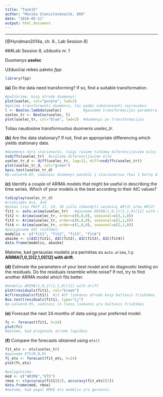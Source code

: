 ```yaml
---
title: "Task15"
author: "Monika Stanislovėnaitė, EKO"
date: "2016-05-11"
output: html_document
---
```

---

[@Hyndman2014a, ch. 8., Lab Session 8]  

###Lab Session 8, užduotis nr. 1  

Duomenys **uselec**  
  
Užduočiai reikės paketo *fpp*:
```r
library(fpp)
```

**(a)** Do the data need transforming? If so, find a suitable transformation.
```r
#pažiūrime, kaip atrodo duomenys:
plot(uselec, col="purple", lwd=2)
#galime transformuoti duomenis, tai padės subalansuoti svyravimus:
l <- BoxCox.lambda(uselec)          #gauname transformacijos parametrą (-0.35)
uselec_tr <- BoxCox(uselec, l)
plot(uselec_tr, col="blue", lwd=2)  #duomenys po transformacijos
```
  
Toliau naudosime transformuotus duomenis *uselec_tr*.  
  
**(b)** Are the data stationary? If not, find an appropriate differencing which yields stationary data.
```r
#duomenys nėra stacionarūs, taigi rasime tinkamą diferencijavimo eilę:
nsdiffs(uselec_tr)  #siūloma diferencijavimo eilė
uselec_tr_d <- diff(uselec_tr, lag=12, diff=nsdiffs(uselec_tr))
plot(uselec_tr_d, col="green")
kpss.test(uselec_tr_d)
#p-value>0.05, vadinasi duomenys panašūs į stacionarius (kai 1 kartą diferencijuojame pagal sezoną)
```

**(c)** Identify a couple of ARIMA models that might be useful in describing the time series. Which of your models is the best according to their AIC values?
```r
tsdisplay(uselec_tr_d)
#rinksimės D=1, d=0
#pikai ties PACF 11, 24, 36 siūlo išbandyti sezoninį AR(3) arba AR(2)
fit1 <- auto.arima(uselec_tr)   #gauname ARIMA(1,0,2)(2,1,0)[12] with drift
fit2 <- Arima(uselec_tr, order=c(0,0,0), seasonal=c(3,1,0))
fit3 <- Arima(uselec_tr, order=c(0,0,0), seasonal=c(2,1,0))
fit4 <- Arima(uselec_tr, order=c(1,0,0), seasonal=c(2,1,0))
#palyginame AIC reikšmes:
modelis <- c("fit1", "fit2", "fit3", "fit4")
akaike <- c(AIC(fit1), AIC(fit2), AIC(fit3), AIC(fit4))
data.frame(modelis, akaike)
```
Matome, kad geriausias modelis yra parinktas su `auto.arima`, t.y. **ARIMA(1,0,2)(2,1,0)[12] with drift**.  
  
**(d)** Estimate the parameters of your best model and do diagnostic testing on the residuals. Do the residuals resemble white noise? If not, try to find another ARIMA model which fits better.
```r
#modelis ARIMA(1,0,2)(2,1,0)[12] with drift
plot(residuals(fit1), col="brown")
Acf(residuals(fit1))  #iš ACF liekanos atrodo kaip baltasis triukšmas
Box.test(residuals(fit1), type="Lj")
#p-value>0.05, vadinasi iš tiesų liekanos yra baltasis triukšmas
```

**(e)** Forecast the next 24 months of data using your preferred model.
```r
fc <- forecast(fit1, h=24)
plot(fc)
#matome, kad prognozės atrodo logiškos 
```

**(f)** Compare the forecasts obtained using `ets()`
```r
fit_ets <- ets(uselec_tr)
#gauname ETS(M,N,M)
fc_ets <- forecast(fit_ets, h=24)
plot(fc_ets)

#palyginsime:
mod <- c("ARIMA","ETS")
rmse <- c(accuracy(fit1)[2], accuracy(fit_ets)[2])
data.frame(mod, rmse)
#matome, kad pagal RMSE ets modelis yra geresnis
```
